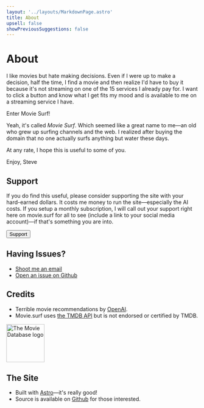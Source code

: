 ```yaml
---
layout: '../layouts/MarkdownPage.astro'
title: About
upsell: false
showPreviousSuggestions: false
---
```


# About

I like movies but hate making decisions. Even if I were up to make a decision, half the time, I find a movie and then realize I'd have to buy it because it's not streaming on one of the 15 services I already pay for. I want to click a button and know what I get fits my mood and is available to me on a streaming service I have.

Enter Movie Surf!

Yeah, it's called *Movie Surf*. Which seemed like a great name to me—an old who grew up surfing channels and the web. I realized after buying the domain that no one actually surfs anything but water these days.

At any rate, I hope this is useful to some of you.

Enjoy,
Steve

## Support

If you do find this useful, please consider supporting the site with your hard-earned dollars. It costs me money to run the site—especially the AI costs. If you setup a monthly subscription, I will call out your support right here on movie.surf for all to see (include a link to your social media account)—if that's something you are into.

<Button variant="primary" glow href="https://buymeacoffee.com/sledsworth">Support</Button>

## Having Issues?

- [Shoot me an email](mailto:hi@movie.surf)
- [Open an issue on Github](https://github.com/sledsworth/movie.surf/issues/new/choose)

## Credits

- Terrible movie recommendations by [OpenAI](https://openai.com/). <OpenAiModel />
- Movie.surf uses [the TMDB API](https://developer.themoviedb.org/docs/getting-started) but is not endorsed or certified by TMDB.

<img src="/tmdb.svg" alt="The Movie Database logo" width="100" />

## The Site

- Built with [Astro](https://astro.build/)—it's really good!
- Source is available on [Github](https://github.com/sledsworth/movie.surf) for those interested.